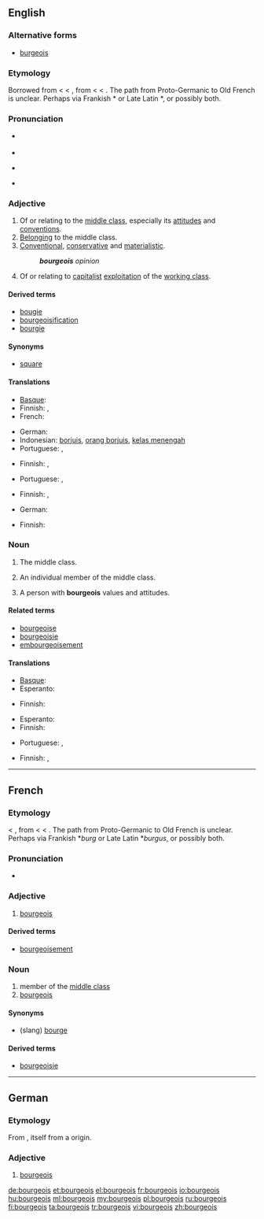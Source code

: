 {{was wotd|2008|March|15}}
==English==

===Alternative forms===
* [[burgeois]]

===Etymology===
Borrowed from {{etyl|fr}} {{term|bourgeois|lang=fr}} < {{etyl|xno}} {{term|burgeis||town dweller|lang=xno}} < {{etyl|fro}} {{term|borjois|lang=fro}}, from {{term|borc||town|lang=fro}} < {{proto|Germanic|burgz|fortress|lang=en}} < {{proto|Indo-European|bʰrgʰ-|fortified elevation|lang=en}}. The path from Proto-Germanic to Old French is unclear. Perhaps via Frankish *{{term||burg|lang=frk}} or Late Latin *{{term||burgus|lang=la}}, or possibly both.

===Pronunciation===
* {{a|UK}} {{IPA|/ˈbɔːʒ.wɑː/|/ˈbʊəʒ.wɑː/}}
* {{audio|en-uk-bourgeois.ogg|Audio (UK)}}
* {{a|US}} {{IPA|/buɹʒ.ˈwɑː/|/ˈbuɹʒ.wɑː/}}
* {{audio|en-us-bourgeois.ogg|Audio (US)}}

===Adjective===
{{en-adj}}

# Of or relating to the [[middle class]], especially its [[attitudes]] and [[conventions]].
# [[belong|Belonging]] to the middle class.
# [[conventional|Conventional]], [[conservative]] and [[materialistic]].
#: '''''bourgeois''' opinion''
# {{context|political|leftist terminology}} Of or relating to [[capitalist]] [[exploitation]] of the [[working class]].

====Derived terms====
* [[bougie]]
* [[bourgeoisification]]
* [[bourgie]]

====Synonyms====
* {{sense|conventional, conservative}} [[square]]

====Translations====
{{trans-top|of or relating to the middle class}}
* [[Basque]]: {{t-|eu|burges|xs=Basque}}
* Finnish: {{t-|fi|porvarillinen}}, {{t+|fi|keskiluokkainen}}
* French: {{t+|fr|bourgeois}}
{{trans-mid}}
* German: {{t+|de|bourgeois}}
* Indonesian: [[borjuis]], [[orang borjuis]], [[kelas menengah]]
* Portuguese: {{t|pt|burguês|m}}, {{t|pt|burguesa|f}}
{{trans-bottom}}

{{trans-top|belonging to the middle class}}
* Finnish: {{t-|fi|porvarillinen}}, {{t+|fi|keskiluokkainen}}
{{trans-mid}}
* Portuguese: {{t|pt|burguês|m}}, {{t|pt|burguesa|f}}
{{trans-bottom}}

{{trans-top|conventional, conservative and materialistic}}
* Finnish: {{t+|fi|keskiluokkainen}}, {{t-|fi|poroporvarillinen}}
{{trans-mid}}
* German: {{t|de|spießig}}
{{trans-bottom}}

{{trans-top|of capitalist exploitation}}
* Finnish: {{t-|fi|porvarillinen}}
{{trans-mid}}
{{trans-bottom}}

===Noun===
{{en-noun|-}}

# {{context|political|collectively}} The middle class.
# {{rare}} An individual member of the middle class.
# A person with '''bourgeois''' values and attitudes.

====Related terms====
* [[bourgeoise]]
* [[bourgeoisie]]
* [[embourgeoisement]] <!-- Not derived – also borrowed from French, where it is derived -->

====Translations====
{{trans-top|the middle class}}
* [[Basque]]: {{t-|eu|burges|xs=Basque}}
* Esperanto: {{t|eo|burĝaro}}
{{trans-mid}}
* Finnish: {{t+|fi|keskiluokka}}
{{trans-bottom}}

{{trans-top|individual member of the middle class}}
* Esperanto: {{t|eo|burĝo}}
* Finnish: {{t+|fi|porvari}}
{{trans-mid}}
* Portuguese: {{t|pt|burguês|m}}, {{t|pt|burguesa|f}}
{{trans-bottom}}

{{trans-top|person with bourgeois values}}
* Finnish: {{t+|fi|porvari}}, {{t-|fi|poroporvari}}
{{trans-mid}}
{{trans-bottom}}

----

==French==

===Etymology===
{{etyl|xno|fr}} {{term|burgeis||town dweller|lang=xno}} < {{etyl|fro|fr}} {{term|borjois|lang=fro}}, from {{term|borc||town|lang=fro}} < {{proto|Germanic|burgz|fortress|lang=fr}} < {{proto|Indo-European|bʰrgʰ-|fortified elevation|lang=fr}}. The path from Proto-Germanic to Old French is unclear. Perhaps via Frankish *''burg'' or Late Latin *''burgus'', or possibly both.

===Pronunciation===
* {{audio|Fr-bourgeois.ogg|audio}}

===Adjective===
{{fr-adj|mp=bourgeois}}

# [[#English|bourgeois]]

====Derived terms====
* [[bourgeoisement]]

===Noun===
{{fr-noun|m|plural=bourgeois|f=bourgeoise}}

# member of the [[middle class]]
# [[#English|bourgeois]]

====Synonyms====
* (slang) [[bourge]]

====Derived terms====
* [[bourgeoisie]]

----

==German==

===Etymology===
From {{etyl|fr|de}}, itself from a {{etyl|gem|de}} origin.

===Adjective===
{{de-adj|comparative=bourgeoiser|superlative=bourgeoisesten}}

# [[bourgeois#English|bourgeois]]

[[de:bourgeois]]
[[et:bourgeois]]
[[el:bourgeois]]
[[fr:bourgeois]]
[[io:bourgeois]]
[[hu:bourgeois]]
[[ml:bourgeois]]
[[my:bourgeois]]
[[pl:bourgeois]]
[[ru:bourgeois]]
[[fi:bourgeois]]
[[ta:bourgeois]]
[[tr:bourgeois]]
[[vi:bourgeois]]
[[zh:bourgeois]]